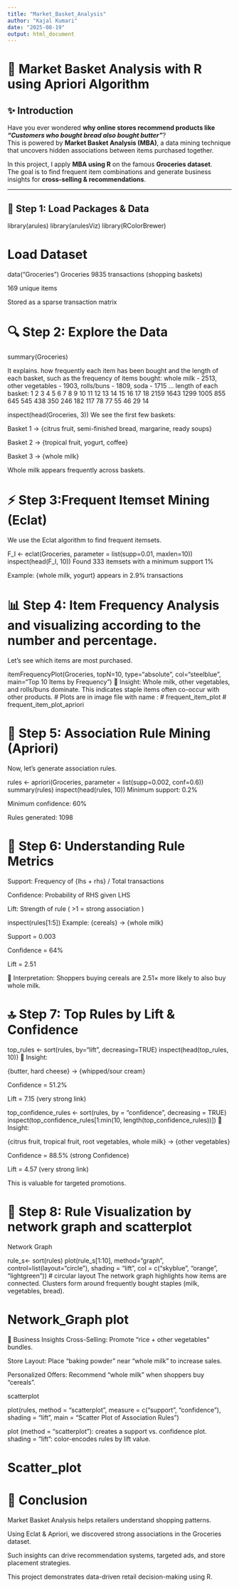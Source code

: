 ---
title: "Market_Basket_Analysis"
author: "Kajal Kumari"
date: "2025-08-19"
output: html_document
---




# 🛒 Market Basket Analysis with R using Apriori Algorithm

## ✨ Introduction

Have you ever wondered **why online stores recommend products like *“Customers who bought bread also bought butter”***?  
This is powered by **Market Basket Analysis (MBA)**, a data mining technique that uncovers hidden associations between items purchased together.

In this project, I apply **MBA using R** on the famous **Groceries dataset**.  
The goal is to find frequent item combinations and generate business insights for **cross-selling & recommendations**.

---

## 📂 Step 1: Load Packages & Data

library(arules)
library(arulesViz)
library(RColorBrewer)

# Load Dataset
data("Groceries")
Groceries
9835 transactions (shopping baskets)

169 unique items

Stored as a sparse transaction matrix

# 🔍 Step 2: Explore the Data

summary(Groceries)

It explains. how frequently each item has been bought and the length of each basket, 
such as the frequency of items bought:
  whole milk - 2513,  other vegetables - 1903, rolls/buns - 1809, soda - 1715 ...
length of each basket:
   1    2    3    4    5    6    7    8    9   10   11   12   13   14   15   16   17   18 
2159 1643 1299 1005  855  645  545  438  350  246  182  117   78   77   55   46   29   14 

inspect(head(Groceries, 3))
We see the first few baskets: 

Basket 1 → {citrus fruit, semi-finished bread, margarine, ready soups}

Basket 2 → {tropical fruit, yogurt, coffee}

Basket 3 → {whole milk}

Whole milk appears frequently across baskets.

# ⚡ Step 3:Frequent Itemset Mining (Eclat)
We use the Eclat algorithm to find frequent itemsets.


F_I <- eclat(Groceries, parameter = list(supp=0.01, maxlen=10))
inspect(head(F_I, 10))
Found 333 itemsets with a minimum support 1%

Example: {whole milk, yogurt} appears in 2.9% transactions

# 📊 Step 4:  Item Frequency Analysis and visualizing according to the number and percentage.
Let’s see which items are most purchased.


itemFrequencyPlot(Groceries, topN=10, type="absolute",
                  col="steelblue", main="Top 10 Items by Frequency")
📝 Insight: Whole milk, other vegetables, and rolls/buns dominate.
This indicates staple items often co-occur with other products.
 # Plots are in image file with name :
# frequent_item_plot
# frequent_item_plot_apriori

# 📐 Step 5: Association Rule Mining (Apriori)
Now, let’s generate association rules.

rules <- apriori(Groceries, parameter = list(supp=0.002, conf=0.6))
summary(rules)
inspect(head(rules, 10))
Minimum support: 0.2%

Minimum confidence: 60%

Rules generated: 1098

# 📌 Step 6: Understanding Rule Metrics
Support: Frequency of {lhs + rhs} / Total transactions

Confidence: Probability of RHS given LHS

Lift: Strength of rule ( >1 = strong association )


inspect(rules[1:5])
Example:
{cereals} → {whole milk}

Support = 0.003

Confidence = 64%

Lift = 2.51

📝 Interpretation: Shoppers buying cereals are 2.51× more likely to also buy whole milk.

# 🔝 Step 7: Top Rules by Lift & Confidence

top_rules <- sort(rules, by="lift", decreasing=TRUE)
inspect(head(top_rules, 10))
📝 Insight:

{butter, hard cheese} -> {whipped/sour cream}

Confidence = 51.2%

Lift = 7.15 (very strong link)

top_confidence_rules <- sort(rules, by = "confidence", decreasing = TRUE)
inspect(top_confidence_rules[1:min(10, length(top_confidence_rules))])
📝 Insight:

{citrus fruit, tropical fruit, root vegetables, whole milk} -> {other vegetables}

Confidence = 88.5% (strong Confidence)

Lift = 4.57 (very strong link)

This is valuable for targeted promotions.

# 🎨 Step 8: Rule Visualization by network graph and scatterplot

Network Graph

rule_s<- sort(rules)
plot(rule_s[1:10], method="graph", control=list(layout="circle"), shading = "lift", col = c("skyblue", "orange", "lightgreen"))  # circular layout
The network graph highlights how items are connected.
Clusters form around frequently bought staples (milk, vegetables, bread).

# Network_Graph plot

🚀 Business Insights
Cross-Selling: Promote “rice + other vegetables” bundles.

Store Layout: Place “baking powder” near “whole milk” to increase sales.

Personalized Offers: Recommend “whole milk” when shoppers buy “cereals”.

scatterplot

plot(rules, method = "scatterplot", measure = c("support", "confidence"), shading = "lift", main = "Scatter Plot of Association Rules")

plot (method = "scatterplot"): creates a support vs. confidence plot.
shading = "lift": color-encodes rules by lift value.

# Scatter_plot

# 📝 Conclusion
Market Basket Analysis helps retailers understand shopping patterns.

Using Eclat & Apriori, we discovered strong associations in the Groceries dataset.

Such insights can drive recommendation systems, targeted ads, and store placement strategies.


This project demonstrates data-driven retail decision-making using R.
















